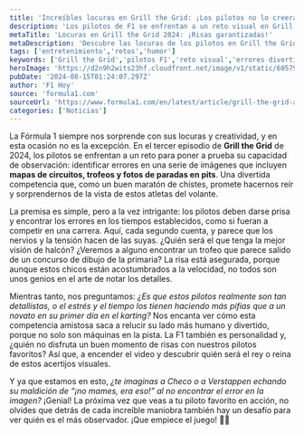 ```yaml
---
title: 'Increíbles locuras en Grill the Grid: ¡Los pilotos no lo creerás!'
description: 'Los pilotos de F1 se enfrentan a un reto visual en Grill the Grid 2024. ¿Quién encontrará los errores más divertidos y se coronará campeón?'
metaTitle: 'Locuras en Grill the Grid 2024: ¡Risas garantizadas!'
metaDescription: 'Descubre las locuras de los pilotos en Grill the Grid 2024. Risas, errores y sorpresas te esperan en esta emocionante competencia visual.'
tags: ['entretenimiento','retos','humor']
keywords: ['Grill the Grid','pilotos F1','reto visual','errores divertidos','competencia amistosa']
heroImage: 'https://d2n9h2wits23hf.cloudfront.net/image/v1/static/6057949432001/e202e90f-49da-4825-870e-73a2c35b3a52/daf16ddd-7dbc-4e03-b33c-6ea3b3e8b5f9/640x360/match/image.jpg'
pubDate: '2024-08-15T01:24:07.297Z'
author: 'F1 Hoy'
source: 'formula1.com'
sourceUrl: 'https://www.formula1.com/en/latest/article/grill-the-grid-attention-to-detail-is-put-to-the-test-as-the-drivers-puzzle-over-the-spot-the-mistake-challenge.pVoAiI1UOzvvXFwvpE2PK'
categories: ['Noticias']
---
```

La Fórmula 1 siempre nos sorprende con sus locuras y creatividad, y en esta ocasión no es la excepción. En el tercer episodio de **Grill the Grid** de 2024, los pilotos se enfrentan a un reto para poner a prueba su capacidad de observación: identificar errores en una serie de imágenes que incluyen **mapas de circuitos, trofeos y fotos de paradas en pits**. Una divertida competencia que, como un buen maratón de chistes, promete hacernos reír y sorprendernos de la vista de estos atletas del volante.

La premisa es simple, pero a la vez intrigante: los pilotos deben darse prisa y encontrar los errores en los tiempos establecidos, como si fueran a competir en una carrera. Aquí, cada segundo cuenta, y parece que los nervios y la tensión hacen de las suyas. ¿Quién será el que tenga la mejor visión de halcón? ¿Veremos a alguno encontrar un trofeo que parece salido de un concurso de dibujo de la primaria? La risa está asegurada, porque aunque estos chicos están acostumbrados a la velocidad, no todos son unos genios en el arte de notar los detalles. 

Mientras tanto, nos preguntamos: *¿Es que estos pilotos realmente son tan detallistas, o el estrés y el tiempo los tienen haciendo más pifias que a un novato en su primer día en el karting?* Nos encanta ver cómo esta competencia amistosa saca a relucir su lado más humano y divertido, porque no solo son máquinas en la pista. La F1 también es personalidad y, ¿quién no disfruta un buen momento de risas con nuestros pilotos favoritos? Así que, a encender el video y descubrir quién será el rey o reina de estos acertijos visuales. 

Y ya que estamos en esto, *¿te imaginas a Checo o a Verstappen echando su maldición de “¡no mames, era eso!” al no encontrar el error en la imagen?* ¡Genial! La próxima vez que veas a tu piloto favorito en acción, no olvides que detrás de cada increíble maniobra también hay un desafío para ver quién es el más observador. ¡Que empiece el juego! 🎉🍿


